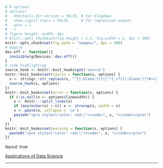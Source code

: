 ```{r setup, include=FALSE}
# R options
# options(
#   htmltools.dir.version = FALSE, # for blogdown
#   show.signif.stars = FALSE,     # for regression output
#   warn = 1
#   )
# figure height, width, dpi
# knitr::opts_chunk$set(fig.height = 2.5, fig.width = 5, dpi = 300)
knitr::opts_chunk$set(fig.path = "images/", dpi = 300)
# magick
dev.off <- function(){
  invisible(grDevices::dev.off())
}
# code highlighting
source_hook <- knitr::knit_hooks$get('source')
knitr::knit_hooks$set(source = function(x, options) {
  x <- stringr::str_replace(x, "^[[:blank:]]?([^*].+?)[[:blank:]]*#<<[[:blank:]]*$", "*\\1")
  source_hook(x, options)
})
knitr::knit_hooks$set(error = function(x, options) {
  if (!is.null(n <- options$linewidth)) {
    x <- knitr:::split_lines(x)
    if (any(nchar(x) > n)) x <- strwrap(x, width = n)
    x <- paste(x, collapse = '\n')
    paste0("<pre style=\"color: red;\"><code>", x, "</code></pre>")
  }
})
knitr::knit_hooks$set(warning = function(x, options) {
  paste0("<pre style=\"color: red;\"><code>", x, "</code></pre>")
})
```

layout: true

<div class="my-footer">
  <span>
    <a href="https://dsapps-2020.github.io/Class_Slides/" target="_blank">Applications of Data Science
    </a>
  </span>
</div>

---